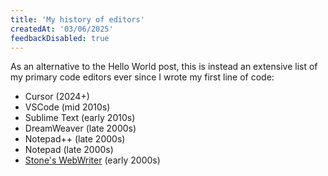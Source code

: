 ```yaml
---
title: 'My history of editors'
createdAt: '03/06/2025'
feedbackDisabled: true
---
```


As an alternative to the Hello World post, this is instead an extensive list of my primary code
editors ever since I wrote my first line of code:

- Cursor (2024+)
- VSCode (mid 2010s)
- Sublime Text (early 2010s)
- DreamWeaver (late 2000s)
- Notepad++ (late 2000s)
- Notepad (late 2000s)
- [Stone's WebWriter](https://danskedosklassikere.blogspot.com/2022/02/stones-webwriter.html) (early
  2000s)
